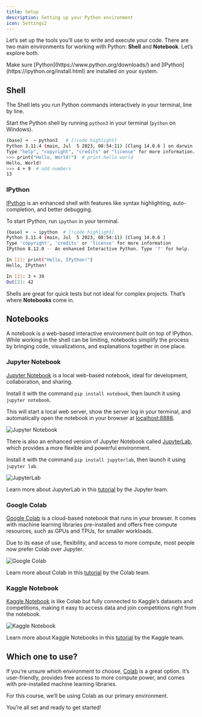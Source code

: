 ```yaml
---
title: Setup
description: Setting up your Python environment
icon: Settings2
---
```


Let’s set up the tools you’ll use to write and execute your code. There are two main environments for working with Python: **Shell** and **Notebook**. Let’s explore both.

<Callout>
  Make sure [Python](https://www.python.org/downloads/) and
  [IPython](https://ipython.org/install.html) are installed on your system.
</Callout>

## Shell

The Shell lets you run Python commands interactively in your terminal, line by line.

Start the Python shell by running `python3` in your terminal (`python` on Windows).

```sh title="Python shell"
(base) ➜  ~ python3   # [!code highlight]
Python 3.11.4 (main, Jul  5 2023, 08:54:11) [Clang 14.0.6 ] on darwin
Type "help", "copyright", "credits" or "license" for more information.
>>> print("Hello, World!")  # print hello world 
Hello, World!
>>> 4 + 9  # add numbers
13
```

### IPython

[IPython](https://ipython.org/) is an enhanced shell with features like syntax highlighting, auto-completion, and better debugging.

To start IPython, run `ipython` in your terminal.

```sh title="IPython shell"
(base) ➜  ~ ipython  # [!code highlight]
Python 3.11.4 (main, Jul  5 2023, 08:54:11) [Clang 14.0.6 ]
Type 'copyright', 'credits' or 'license' for more information
IPython 8.12.0 -- An enhanced Interactive Python. Type '?' for help.

In [1]: print("Hello, IPython!")
Hello, IPython!

In [2]: 3 + 39
Out[2]: 42
```

Shells are great for quick tests but not ideal for complex projects. That’s where **Notebooks** come in.

## Notebooks

A notebook is a web-based interactive environment built on top of IPython. While working in the shell can be limiting, notebooks simplify the process by bringing code, visualizations, and explanations together in one place.

### Jupyter Notebook

[Jupyter Notebook](https://jupyter.org/) is a local web-based notebook, ideal for development, collaboration, and sharing.

Install it with the command `pip install notebook`, then launch it using `jupyter notebook`.

This will start a local web server, show the server log in your terminal, and automatically open the notebook in your browser at [localhost:8888](http://localhost:8888).

![Jupyter Notebook](/learn/python/setup/jupyter.gif)

There is also an enhanced version of Jupyter Notebook called [JupyterLab](https://jupyterlab.readthedocs.io/en/stable/), which provides a more flexible and powerful environment.

Install it with the command `pip install jupyterlab`, then launch it using `jupyter lab`.

![JupyterLab](/learn/python/setup/jupyterlab.gif)

Learn more about JupyterLab in this [tutorial](https://youtu.be/A5YyoCKxEOU?si=vQJXKYTakXIe-DJC) by the Jupyter team.

### Google Colab

[Google Colab](https://colab.research.google.com/) is a cloud-based notebook that runs in your browser. It comes with machine learning libraries pre-installed and offers free compute resources, such as GPUs and TPUs, for smaller workloads.

Due to its ease of use, flexibility, and access to more compute, most people now prefer Colab over Jupyter.

![Google Colab](/learn/python/setup/colab.gif)

Learn more about Colab in this [tutorial](https://colab.research.google.com/notebooks/intro.ipynb) by the Colab team.

### Kaggle Notebook

[Kaggle Notebook](https://www.kaggle.com/code) is like Colab but fully connected to Kaggle’s datasets and competitions, making it easy to access data and join competitions right from the notebook.

![Kaggle Notebook](/learn/python/setup/kaggle.gif)

Learn more about Kaggle Notebooks in this [tutorial](https://www.kaggle.com/docs/notebooks) by the Kaggle team.

## Which one to use?

If you’re unsure which environment to choose, [Colab](#google-colab) is a great option. It’s user-friendly, provides free access to more compute power, and comes with pre-installed machine learning libraries.

For this course, we’ll be using Colab as our primary environment.

You’re all set and ready to get started!
